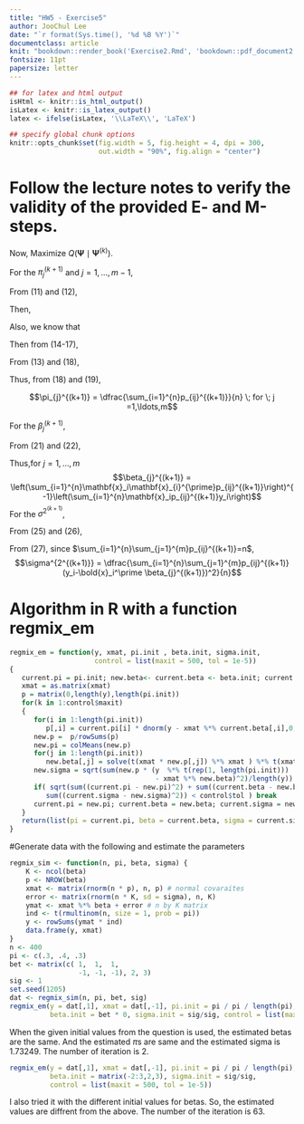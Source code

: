 ```yaml
---
title: "HW5 - Exercise5"
author: JooChul Lee
date: "`r format(Sys.time(), '%d %B %Y')`"
documentclass: article
knit: "bookdown::render_book('Exercise2.Rmd', 'bookdown::pdf_document2')"
fontsize: 11pt
papersize: letter
---
```



```r

## for latex and html output
isHtml <- knitr::is_html_output()
isLatex <- knitr::is_latex_output()
latex <- ifelse(isLatex, '\\LaTeX\\', 'LaTeX')

## specify global chunk options
knitr::opts_chunk$set(fig.width = 5, fig.height = 4, dpi = 300,
                      out.width = "90%", fig.align = "center")

```

# Follow the lecture notes to verify the validity of the provided E- and M-steps. 


\begin{align}
    Q(\boldsymbol{\Psi}\mid \boldsymbol{\Psi}^{(k)}) &= E[l_{n}^{c}(\boldsymbol{\Psi})|\bold{x},\bold{y},\boldsymbol{\Psi}^{(k)}]\\
         &= \sum_{z}P(z|\bold{x},\bold{y},\boldsymbol{\Psi}^{(k)})l_{n}^{c}(\boldsymbol{\Psi})\\
         &= \sum_{i=1}^{n}\sum_{j=1}^{m}\sum_{k=0}^{1}P(z_{ij} = k|\bold{x},\bold{y},\boldsymbol{\Psi}^{(k)})k\log\left\{\pi_{j}\phi(y_{i}-\mathbf{x}_{i}^{\top}\boldsymbol{\beta}_{j};0,\sigma^{2})\right\} \\
         &= \sum_{i=1}^{n}\sum_{j=1}^{m}P(z_{ij} = 1|\bold{x},\bold{y},\boldsymbol{\Psi}^{(k)})\log\left\{\pi_{j}\phi(y_{i}-\mathbf{x}_{i}^{\top}\boldsymbol{\beta}_{j};0,\sigma^{2})\right\}\\
         &= \sum_{i=1}^{n}\sum_{j=1}^{m}E[z_{ij}|\bold{x},\bold{y},\boldsymbol{\Psi}^{(k)}]\log\left\{\pi_{j}\phi(y_{i}-\mathbf{x}_{i}^{\top}\boldsymbol{\beta}_{j};0,\sigma^{2})\right\} \\
         &= \sum_{i=1}^{n}\sum_{j=1}^{m}\dfrac{P(z_{ij}=1,\bold{x}_i,y_i|\boldsymbol{\Psi}^{(k)})}{P(\bold{x}_i,y_i|\boldsymbol{\Psi}^{(k)})}\log\left\{\pi_{j}\phi(y_{i}-\mathbf{x}_{i}^{\top}\boldsymbol{\beta}_{j};0,\sigma^{2})\right\}\\
         &= \sum_{i=1}^{n}\sum_{j=1}^{m}\dfrac{\pi_{j}^{(k)}\phi(y_{i}-\mathbf{x}_{i}^{\top}\boldsymbol{\beta}_{j}^{(k)};0,\sigma^{2^{(k)}})}{\sum_{j=1}^{m}\pi_{j}^{(k)}\phi(y_{i}-\mathbf{x}_{i}^{\top}\boldsymbol{\beta}_{j}^{(k)};0,\sigma^{2^{(k)}})}\log\left\{\pi_{j}\phi(y_{i}-\mathbf{x}_{i}^{\top}\boldsymbol{\beta}_{j};0,\sigma^{2})\right\}\\
         &= \sum_{i=1}^{n}\sum_{j=1}^{m}p_{ij}^{(k+1)}\left\{\log\pi_{j}+ \log\phi(y_{i}-\mathbf{x}_{i}^{\top}\boldsymbol{\beta}_{j};0,\sigma^{2})\right\}
\end{align}

Now, Maximize $Q(\boldsymbol{\Psi}\mid \boldsymbol{\Psi}^{(k)})$.

For the $\pi_{j}^{(k+1)}$ and $j = 1,\ldots,m-1$,

\begin{align}
    \dfrac{\partial}{\partial \pi_{j}}Q(\boldsymbol{\Psi}\mid \boldsymbol{\Psi}^{(k)}) 
    &= \dfrac{\partial}{\partial \pi_{j}}(\sum_{i=1}^{n}\sum_{j=1}^{m}p_{ij}^{(k+1)}\log\pi_{j} + \bold{C}), (\bold{C} \; is\; not \; related \; to \;\pi_{j}) \\
    &= \dfrac{\partial}{\partial \pi_{j}}\{\sum_{i=1}^{n}\sum_{j=1}^{m-1}p_{ij}^{(k+1)}\log\pi_{j} + \sum_{i=1}^{n}p_{im}^{(k+1)}\log(1-\pi_{1}-\ldots -\pi_{m-1})\}\\
    &= \dfrac{\sum_{i=1}^{n}p_{ij}^{(k+1)}}{\pi_{j}}-\dfrac{\sum_{i=1}^{n}p_{im}^{(k+1)}}{\pi_{m}} \\
    &= 0
\end{align}

From (11) and (12), 
\begin{align}
\dfrac{\sum_{i=1}^{n}p_{ij}^{(k+1)}}{\pi_{j}} = \dfrac{\sum_{i=1}^{n}p_{im}^{(k+1)}}{\pi_{m}}
\end{align}

Then, 
\begin{align}
\sum_{j=1}^{m}\sum_{i=1}^{n}p_{ij}^{(k+1)}&=\sum_{j=1}^{m}{\pi_{j}}\dfrac{\sum_{i=1}^{n}p_{im}^{(k+1)}}{\pi_{m}} \\
   &= \dfrac{\sum_{i=1}^{n}p_{im}^{(k+1)}}{\pi_{m}}
\end{align}

Also, we know that 
\begin{align}
\sum_{j=1}^{m}\sum_{i=1}^{n}p_{ij}^{(k+1)}&=\sum_{i=1}^{n}1\\
   &= n
\end{align}

Then from (14-17), 
\begin{align}
   \dfrac{\sum_{i=1}^{n}p_{im}^{(k+1)}}{\pi_{m}} = n
\end{align}

From (13) and (18),
\begin{align}
   \dfrac{\sum_{i=1}^{n}p_{ij}^{(k+1)}}{\pi_{j}} = n
\end{align}


Thus, from (18) and (19),

$$\pi_{j}^{(k+1)} = \dfrac{\sum_{i=1}^{n}p_{ij}^{(k+1)}}{n} \;  for \; j =1,\ldots,m$$

For the $\beta_{j}^{(k+1)}$,

\begin{align}
    \dfrac{\partial}{\partial \beta_{j}}Q(\boldsymbol{\Psi}\mid \boldsymbol{\Psi}^{(k)}) 
    &= \dfrac{\partial}{\partial \beta_{j}}(-\frac{1}{2}\sum_{i=1}^{n}\sum_{j=1}^{m}p_{ij}^{(k+1)}\frac{(y_i-\bold{x}_i^\prime \beta_j)^2}{\sigma^2} + \bold{C}), (\bold{C} \; is\; not \; related \; to \;\beta_{j}) \\
    &=  -\sum_{i=1}^{n}\sum_{j=1}^{m}p_{ij}^{(k+1)}\bold{x}_i\frac{(y_i-\bold{x}_i^\prime \beta_j)}{\sigma^2}\\
    &= 0
\end{align}

From (21) and (22),
\begin{align}
\sum_{i=1}^{n}\sum_{j=1}^{m}p_{ij}^{(k+1)}\bold{x}_i(y_i-\bold{x}_i^\prime \beta_j) = 0
\end{align}

Thus,for $j =1,\ldots,m$
$$\beta_{j}^{(k+1)} = \left(\sum_{i=1}^{n}\mathbf{x}_i\mathbf{x}_{i}^{\prime}p_{ij}^{(k+1)}\right)^{-1}\left(\sum_{i=1}^{n}\mathbf{x}_ip_{ij}^{(k+1)}y_i\right)$$
For the $\sigma^{2^{(k+1)}}$,

\begin{align}
    \dfrac{\partial}{\partial \sigma^{2}}Q(\boldsymbol{\Psi}\mid \boldsymbol{\Psi}^{(k)}) 
    &= \dfrac{\partial}{\partial \sigma^{2}}(-\frac{1}{2}\sum_{i=1}^{n}\sum_{j=1}^{m}p_{ij}^{(k+1)} log\sigma^2-\frac{1}{2}\sum_{i=1}^{n}\sum_{j=1}^{m}p_{ij}^{(k+1)}\frac{(y_i-\bold{x}_i^\prime \beta_{j}^{(k+1)})^2}{\sigma^2} + \bold{C}), (\bold{C} \; is\; not \; related \; to \;\sigma^{2}) \\
    &= -\frac{1}{2}\sum_{i=1}^{n}\sum_{j=1}^{m}p_{ij}^{(k+1)}\frac{1}{\sigma^2} +\frac{1}{2}\sum_{i=1}^{n}\sum_{j=1}^{m}p_{ij}^{(k+1)}\frac{(y_i-\bold{x}_i^\prime \beta_{j}^{(k+1)})^2}{\sigma^4}\\
    &= 0
\end{align}

From (25) and (26),
\begin{align}
\frac{1}{2}\sum_{i=1}^{n}\sum_{j=1}^{m}p_{ij}^{(k+1)}\frac{1}{\sigma^2}=\frac{1}{2}\sum_{i=1}^{n}\sum_{j=1}^{m}p_{ij}^{(k+1)}\frac{(y_i-\bold{x}_i^\prime \beta_{j}^{(k+1)})^2}{\sigma^4}
\end{align}

From (27), since $\sum_{i=1}^{n}\sum_{j=1}^{m}p_{ij}^{(k+1)}=n$,
$$\sigma^{2^{(k+1)}} = \dfrac{\sum_{i=1}^{n}\sum_{j=1}^{m}p_{ij}^{(k+1)}(y_i-\bold{x}_i^\prime \beta_{j}^{(k+1)})^2}{n}$$


# Algorithm in R with a function regmix_em

```r
regmix_em = function(y, xmat, pi.init , beta.init, sigma.init,
                     control = list(maxit = 500, tol = 1e-5))
{
   current.pi = pi.init; new.beta<- current.beta <- beta.init; current.sigma = sigma.init
   xmat = as.matrix(xmat)
   p = matrix(0,length(y),length(pi.init))
   for(k in 1:control$maxit)
   {   
      for(i in 1:length(pi.init))
         p[,i] = current.pi[i] * dnorm(y - xmat %*% current.beta[,i],0,current.sigma)
      new.p =  p/rowSums(p)
      new.pi = colMeans(new.p)
      for(j in 1:length(pi.init))
         new.beta[,j] = solve(t(xmat * new.p[,j]) %*% xmat ) %*% t(xmat * new.p[,j] ) %*% y
      new.sigma = sqrt(sum(new.p * (y  %*% t(rep(1, length(pi.init))) 
                                    - xmat %*% new.beta)^2)/length(y))   
      if( sqrt(sum((current.pi - new.pi)^2) + sum((current.beta - new.beta)^2) + 
         sum((current.sigma - new.sigma)^2)) < control$tol ) break
      current.pi = new.pi; current.beta = new.beta; current.sigma = new.sigma
   }
   return(list(pi = current.pi, beta = current.beta, sigma = current.sigma, iter = k))
}  
```

#Generate data with the following and estimate the parameters
```r
regmix_sim <- function(n, pi, beta, sigma) {
    K <- ncol(beta)
    p <- NROW(beta)
    xmat <- matrix(rnorm(n * p), n, p) # normal covaraites
    error <- matrix(rnorm(n * K, sd = sigma), n, K)
    ymat <- xmat %*% beta + error # n by K matrix
    ind <- t(rmultinom(n, size = 1, prob = pi))
    y <- rowSums(ymat * ind)
    data.frame(y, xmat)
}
n <- 400
pi <- c(.3, .4, .3)
bet <- matrix(c( 1,  1,  1, 
                 -1, -1, -1), 2, 3)
sig <- 1
set.seed(1205)
dat <- regmix_sim(n, pi, bet, sig)
regmix_em(y = dat[,1], xmat = dat[,-1], pi.init = pi / pi / length(pi), 
          beta.init = bet * 0, sigma.init = sig/sig, control = list(maxit = 500, tol = 1e-5))
```

When the given initial values from the question is used, the estimated betas are the same. And the estimated $\pi$s are same and the estimated sigma is 1.73249. The number of iteration is 2.

```r
regmix_em(y = dat[,1], xmat = dat[,-1], pi.init = pi / pi / length(pi), 
          beta.init = matrix(-2:3,2,3), sigma.init = sig/sig, 
          control = list(maxit = 500, tol = 1e-5))
```
I also tried it with the different initial values for betas. So, the estimated values are diffrent from the above. The number of the iteration is 63.
